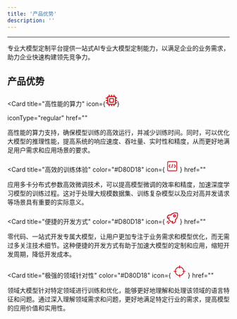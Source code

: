 ```yaml
---
title: '产品优势'
description: ''
---
```

---

专业大模型定制平台提供一站式AI专业大模型定制能力，以满足企业的业务需求，助力企业快速构建领先竞争力。


## 产品优势
<CardGroup cols={2}>

<Card 
  title="高性能的算力" 
  icon={<svg t="1703571821343" className="icon" viewBox="0 0 1024 1024" version="1.1" xmlns="http://www.w3.org/2000/svg" p-id="6964" width="26" height="26" fill="#D80D18"><path d="M981.204179 558.045503c23.597696 0 42.69583-19.098135 42.695831-42.69583s-19.098135-42.69583-42.695831-42.695831h-70.893077v-127.987501h70.893077c23.597696 0 42.69583-19.098135 42.695831-42.69583s-19.098135-42.69583-42.695831-42.695831h-70.893077v-42.69583c0-47.095401-38.19627-85.291671-85.29167-85.291671h-43.395762c0.09999-1.199883 0.699932-2.199785 0.699931-3.399668V42.69583c0-23.597696-19.098135-42.69583-42.69583-42.69583S696.93194 19.098135 696.93194 42.69583V127.987501c0 1.199883 0.599941 2.199785 0.699932 3.399668H568.344498c0.09999-1.199883 0.699932-2.199785 0.699931-3.399668V42.69583C569.044429 19.098135 549.946294 0 526.448589 0c-23.597696 0-42.69583 19.098135-42.69583 42.69583V127.987501c0 1.199883 0.599941 2.199785 0.699931 3.399668H355.065326c0.09999-1.199883 0.699932-2.199785 0.699931-3.399668V42.69583c0-23.597696-19.098135-42.69583-42.69583-42.69583s-42.69583 19.098135-42.695831 42.69583V127.987501c0 1.199883 0.599941 2.199785 0.699932 3.399668h-43.395762c-47.095401 0-85.291671 38.19627-85.291671 85.291671v45.595547c-4.599551-1.699834-9.299092-2.899717-14.498584-2.899717H42.69583C19.098135 259.37467 0 278.472805 0 302.070501s19.098135 42.69583 42.69583 42.69583H127.987501c5.099502 0 9.899033-1.299873 14.498584-2.899716v133.786934c-4.599551-1.699834-9.299092-2.899717-14.498584-2.899716H42.69583c-23.597696 0-42.69583 18.998145-42.69583 42.59584s19.098135 42.69583 42.69583 42.69583H127.987501c5.099502 0 9.899033-1.299873 14.498584-2.899716V688.932721c-4.599551-1.699834-9.299092-2.899717-14.498584-2.899716H42.69583C19.098135 686.033005 0 705.13114 0 728.728835s19.098135 42.69583 42.69583 42.695831H127.987501c5.099502 0 9.899033-1.299873 14.498584-2.899717v45.595547c0 47.095401 38.19627 85.291671 85.291671 85.291671h42.695831v81.892003c0 23.597696 19.098135 42.69583 42.69583 42.69583s42.69583-19.098135 42.695831-42.69583v-81.892003h127.987501v81.892003c0 23.597696 19.098135 42.69583 42.69583 42.69583s42.69583-19.098135 42.695831-42.69583v-81.892003h127.987501v81.892003c0 23.597696 19.098135 42.69583 42.69583 42.69583s42.69583-19.098135 42.695831-42.69583v-81.892003h42.69583c47.095401 0 85.291671-38.19627 85.291671-85.291671v-42.69583h70.893077c23.597696 0 42.69583-19.098135 42.69583-42.695831s-19.098135-42.69583-42.69583-42.69583h-70.893077v-127.987502h70.593106z m-156.184747 255.975003H227.777756V216.77883h597.241676v597.241676z" p-id="6965"></path><path d="M398.461088 728.728835h255.975002c47.095401 0 85.291671-38.19627 85.291671-85.291671v-255.975002c0-47.095401-38.19627-85.291671-85.291671-85.291671h-255.975002c-47.095401 0-85.291671 38.19627-85.291671 85.291671v255.975002c-0.09999 47.095401 38.09628 85.291671 85.291671 85.291671z m0-341.366663h255.975002v255.975002h-255.975002v-255.975002z" p-id="6966"></path></svg>}
  
  iconType="regular"
  href=""
>
  高性能的算力支持，确保模型训练的高效运行，并减少训练时间。同时，可以优化大模型的推理性能，提高系统的响应速度、吞吐量、实时性和精度，从而更好地满足用户需求和应用场景的要求。
</Card>

<Card
  title="高效的训练体验"
  color="#D80D18"
  icon={
    <svg width="26px" height="26px" viewBox="0 0 16 16" version="1.1" xmlns="http://www.w3.org/2000/svg" xmlns:xlink="http://www.w3.org/1999/xlink">
        <g id="页面-1" stroke="none" stroke-width="1" fill="none" fill-rule="evenodd">
            <g id="LLM" transform="translate(-109, -588)" fill="#D80D18" fill-rule="nonzero">
                <g id="code" transform="translate(109, 588)">
                    <rect id="矩形" opacity="0" x="0" y="0" width="16" height="16"></rect>
                    <path d="M4,8 L5.275,9.7 C5.44068542,9.9209139 5.39591389,10.2343146 5.17499999,10.4 C4.9540861,10.5656854 4.64068543,10.5209139 4.475,10.3 L2.975,8.3 C2.84149977,8.12227789 2.84149977,7.87772211 2.975,7.7 L4.475,5.7 C4.64068543,5.47908611 4.9540861,5.43431459 5.17499999,5.60000001 C5.39591389,5.76568543 5.44068542,6.0790861 5.275,6.3 L4,8 Z M10.475,9.7 C10.3093146,9.9209139 10.3540861,10.2343146 10.575,10.4 C10.7959139,10.5656854 11.1093146,10.5209139 11.275,10.3 L12.775,8.3 C12.9085002,8.12227789 12.9085002,7.87772211 12.775,7.7 L11.275,5.7 C11.1093146,5.47908611 10.7959139,5.43431459 10.575,5.60000001 C10.3540861,5.76568543 10.3093146,6.0790861 10.475,6.3 L11.75,8 L10.475,9.7 Z M7.863,10.1085 C7.82699384,10.2856931 7.69812704,10.4296414 7.5259824,10.4849592 C7.35383776,10.5402771 7.16523915,10.4983448 7.03275179,10.3752963 C6.90026443,10.2522477 6.84453272,10.0672566 6.887,9.8915 L7.887,5.3915 C7.92300616,5.21430689 8.05187296,5.07035864 8.2240176,5.01504079 C8.39616224,4.95972294 8.58476085,5.00165522 8.71724821,5.12470375 C8.84973557,5.24775228 8.90546728,5.43274343 8.863,5.6085 L7.863,10.1085 Z M2.5,2.25 C2.22385763,2.25 2,2.47385763 2,2.75 L2,13.5 C2,13.7761424 2.22385763,14 2.5,14 L13.25,14 C13.5261424,14 13.75,13.7761424 13.75,13.5 L13.75,2.75 C13.75,2.47385763 13.5261424,2.25 13.25,2.25 L2.5,2.25 Z M2.5,1.25 L13.25,1.25 C14.0784271,1.25 14.75,1.92157288 14.75,2.75 L14.75,13.5 C14.75,14.3284271 14.0784271,15 13.25,15 L2.5,15 C1.67157288,15 1,14.3284271 1,13.5 L1,2.75 C1,1.92157288 1.67157288,1.25 2.5,1.25 Z" id="形状"></path>
                </g>
            </g>
        </g>
    </svg>
  }
  href=""
>
  应用多卡分布式参数高效微调技术，可以提高模型微调的效率和精度，加速深度学习模型的训练过程。这对于处理大规模数据集、训练复杂模型以及应对高并发请求等场景具有重要的实际意义。
</Card>

<Card
  title="便捷的开发方式"
  color="#D80D18"
  icon={
    <svg width="26px" height="26px" viewBox="0 0 40 40" version="1.1" xmlns="http://www.w3.org/2000/svg" xmlns:xlink="http://www.w3.org/1999/xlink">
        <g id="页面-1" stroke="none" stroke-width="1" fill="none" fill-rule="evenodd">
            <g id="LLM" transform="translate(-172, -546)" fill="#D80D18" fill-rule="nonzero">
                <g id="快速_加速" transform="translate(172, 546)">
                    <rect id="矩形" opacity="0" x="0" y="0" width="40" height="40"></rect>
                    <path d="M6.49705084,31.5977015 L2.60665755,35.4852036 C2.00671878,36.0850881 1.05057861,36.0850881 0.450247974,35.4852036 C-0.150082658,34.8857106 -0.150082658,33.930281 0.450247974,33.3303966 L4.3183052,29.4428945 C4.91863584,28.8434016 5.87438415,28.8434016 6.47471478,29.4428945 C7.07504541,30.042779 7.07504541,30.9982086 6.49705084,31.5977015 Z M8.38660326,33.5081691 L4.49620997,37.3952796 C3.8962712,37.9951641 3.8962712,38.9502021 4.49620997,39.5500866 C5.09654061,40.1499711 6.05228892,40.1499711 6.65261955,39.5500866 L10.5430128,35.6625846 C11.1433435,35.0627001 11.1433435,34.107662 10.5430128,33.5077775 C9.94268221,32.9082846 8.98654203,32.9082846 8.38660326,33.5081691 Z M32.8833847,12.1613658 C32.8833847,14.9599131 30.6160785,17.2259258 27.8150581,17.2259258 C25.0140376,17.2259258 22.7467314,14.9599131 22.7467314,12.1613658 C22.7467314,9.36242695 25.0140376,7.09680577 27.8150581,7.09680577 C30.6384146,7.09680577 32.9057208,9.36242695 32.8833847,12.1613658 L32.8833847,12.1613658 Z M29.838235,12.1836853 C29.838235,11.0731941 28.9267669,10.1620119 27.8154499,10.1620119 C26.7041329,10.1620119 25.7926649,11.0728026 25.7926649,12.1836853 C25.7926649,13.2941764 26.7041329,14.2049671 27.8154499,14.2049671 C28.949103,14.2049671 29.8605711,13.2941764 29.838235,12.1836853 Z M39.1080923,14.8490989 C38.0187195,18.936693 35.8403657,22.8234119 32.6615915,26.0225348 L32.5060228,26.0225348 L32.305782,26.2445547 C32.7058718,27.7548383 32.7505439,29.3097608 32.4170704,30.820436 C32.0616528,32.6420174 31.1501847,34.352393 29.7939547,35.7072235 L29.7050024,35.7961098 C28.1935955,37.2398265 26.3706594,38.1286893 24.4364349,38.4395955 C22.4136498,38.7505017 20.3019124,38.4395955 18.4566402,37.5288048 C17.767749,37.1290124 17.4562198,36.2405411 17.8120293,35.5071315 C17.8786456,35.3959257 17.9456538,35.2851115 18.0342143,35.1742974 C18.5898729,34.5744129 19.0122987,33.8860337 19.3234361,33.152624 L19.4566688,32.8417178 C19.056579,32.9082846 18.6564892,33.0190988 18.2563994,33.0414183 C17.1004102,33.2191908 15.899749,33.2857576 14.7218156,33.2634382 C14.3217258,33.2634382 13.9435802,33.1079851 13.6990591,32.8190068 L7.09698961,26.2003074 C6.76351613,25.8890096 6.65222769,25.4672893 6.67456375,25.0451773 C6.67456375,23.9342946 6.76351613,22.7572367 6.89674878,21.6467456 C6.9633651,21.2246336 7.00803723,20.8248412 7.09659775,20.4250487 L6.76312427,20.5581823 C6.07423312,20.8694801 5.3849501,21.2912005 4.76228341,21.8687655 C4.18428883,22.424011 3.22854052,22.3574442 2.67288201,21.7798792 C2.58392963,21.6686735 2.51731331,21.4912925 2.42836092,21.3800867 C1.51689287,19.5361859 1.22809152,17.4925847 1.53922893,15.4713028 C1.86133845,13.4429728 2.8186542,11.5689211 4.27363308,10.1181561 C5.62986305,8.76293403 7.36345491,7.85253492 9.11977468,7.49698981 C10.6535176,7.16376416 12.2319326,7.18608362 13.6990591,7.58587609 L14.0105884,7.27457833 C17.2116987,4.09816648 21.079364,1.94335947 25.1696063,0.832868345 C29.4154173,-0.277622782 33.8838051,-0.277622782 38.084944,0.832868345 C38.6186583,1.0106409 39.0183562,1.43275283 39.1519807,1.89911212 L39.1743168,1.92143158 L39.1743168,1.94335947 C40.2860257,6.16369563 40.2860257,10.6287627 39.1080923,14.8490989 Z M36.6624895,3.54292091 C33.1725779,2.76526387 29.5043697,2.83183069 26.0810744,3.74262136 C22.5018185,4.71997886 19.0785232,6.60812703 16.2555585,9.42899376 L15.8331326,9.85110569 L15.4330428,10.2955371 C15.032953,10.7399685 14.3883421,10.9396689 13.7656755,10.717649 C12.54307,10.2289703 11.18684,10.140084 9.89761822,10.4286707 C8.67501276,10.6953296 7.49668755,11.295214 6.51860318,12.2502521 C5.47390248,13.3388153 4.82889973,14.627079 4.6067147,15.9819095 C4.47348205,16.8038139 4.47348205,17.6480377 4.62905076,18.4476227 C5.0068045,18.2256028 5.36261404,18.0255108 5.76270384,17.8923771 C6.80740454,17.4483373 7.94144948,17.1816785 9.07510256,17.159359 C9.23067127,17.1370395 9.38623998,17.159359 9.54180868,17.1812869 C10.3200441,17.4033068 10.7867502,18.2252112 10.5645652,19.0028682 C10.2530359,20.0248647 10.0531869,21.0468611 9.91995428,22.0684659 C9.85333796,22.9346177 9.78672164,23.7569136 9.76438558,24.6007459 L15.4996592,30.3540767 C16.3664551,30.3094378 17.1889708,30.2651904 18.0338225,30.1539847 C19.1008592,29.9985316 20.1012797,29.8207591 21.1017001,29.5317808 C21.2572688,29.5098529 21.4128375,29.4875334 21.5684062,29.4875334 C22.3685858,29.5098529 22.9912525,30.2205515 22.9912525,31.0201365 C22.9246362,32.1752665 22.7020593,33.3080771 22.2353532,34.3743209 C22.0797845,34.729866 21.8799355,35.1296585 21.6796947,35.484812 C22.4798743,35.6402651 23.324726,35.6402651 24.1249056,35.5290594 C25.4364635,35.3293589 26.7480213,34.707155 27.7703859,33.6851585 L27.8146662,33.6409112 C28.7704145,32.6635537 29.3707452,31.4637847 29.6599384,30.2424794 C29.9267955,28.9761436 29.8155071,27.6213131 29.348801,26.3549773 C29.1708962,25.7997318 29.2821846,25.1552084 29.7488908,24.733488 L30.2155969,24.2890566 L30.5490704,23.955831 L30.6380227,23.9115836 C33.4609874,21.0683974 35.3285956,17.6695741 36.3509603,14.1156892 C37.2628202,10.6287627 37.3517726,7.03023896 36.6624895,3.54292091 Z" id="形状"></path>
                </g>
            </g>
        </g>
    </svg>
  }
  href=""
>
  零代码、一站式开发专属大模型，让用户更加专注于业务需求和模型优化，而无需过多关注技术细节。这种便捷的开发方式有助于加速大模型的定制和应用，缩短开发周期，降低开发成本。
</Card>

<Card
  title="极强的领域针对性"
  color="#D80D18"
  icon={
    <svg width="30px" height="30px" viewBox="0 0 30 30" version="1.1" xmlns="http://www.w3.org/2000/svg" xmlns:xlink="http://www.w3.org/1999/xlink">
        <g id="页面-1" stroke="none" stroke-width="1" fill="none" fill-rule="evenodd">
            <g id="LLM" transform="translate(-258, -544)" fill="#D80D18" fill-rule="nonzero">
                <g id="针对性练习" transform="translate(258, 544)">
                    <rect id="矩形" opacity="0" x="0" y="0" width="30" height="30"></rect>
                    <path d="M15.5,24.3593723 C20.3928962,24.3593723 24.3593723,20.3928962 24.3593723,15.5 C24.3593723,10.6071038 20.3928962,6.6406277 15.5,6.6406277 C10.6071038,6.6406277 6.6406277,10.6071038 6.6406277,15.5 C6.6406277,20.3928962 10.6071038,24.3593723 15.5,24.3593723 Z M15.5,26 C9.70101013,26 5,21.2989899 5,15.5 C5,9.70101013 9.70101013,5 15.5,5 C21.2989899,5 26,9.70101013 26,15.5 C26,21.2989899 21.2989899,26 15.5,26 Z" id="形状"></path>
                    <path d="M8.16666992,14.6666797 C8.62690002,14.6666797 9,15.0397699 9,15.5 C9,15.9602301 8.62690002,16.3333203 8.16666992,16.3333203 L2.83332031,16.3333203 C2.37309021,16.3333203 2,15.9602301 2,15.5 C2,15.0397699 2.37309021,14.6666797 2.83332031,14.6666797 L8.16669922,14.6666797 L8.16666992,14.6666797 Z M28.1666797,14.6666797 C28.6269098,14.6666797 29,15.0397699 29,15.5 C29,15.9602301 28.6269098,16.3333203 28.1666797,16.3333203 L22.8333008,16.3333203 C22.3730707,16.3333203 21.9999805,15.9602301 21.9999805,15.5 C21.9999805,15.0397699 22.3730707,14.6666797 22.8333008,14.6666797 L28.1666504,14.6666797 L28.1666797,14.6666797 Z M16.3333203,28.1666797 C16.3333203,28.6269098 15.9602301,29 15.5,29 C15.0397699,29 14.6666797,28.6269098 14.6666797,28.1666797 L14.6666797,22.8333008 C14.6666797,22.3730707 15.0397699,21.9999805 15.5,21.9999805 C15.9602301,21.9999805 16.3333203,22.3730707 16.3333203,22.8333008 L16.3333203,28.1666504 L16.3333203,28.1666797 Z M16.3333203,8.16666992 C16.3333203,8.62690002 15.9602301,9 15.5,9 C15.0397699,9 14.6666797,8.62690002 14.6666797,8.16666992 L14.6666797,2.83332031 C14.6666797,2.37309021 15.0397699,2 15.5,2 C15.9602301,2 16.3333203,2.37309021 16.3333203,2.83332031 L16.3333203,8.16669922 L16.3333203,8.16666992 Z" id="形状"></path>
                </g>
            </g>
        </g>
    </svg>
  }
  href=""
>
  领域大模型针对特定领域进行训练和优化，能够更好地理解和处理该领域的语言特征和问题。通过深入理解领域需求和问题，更好地满足特定行业的需求，提高模型的应用价值和实用性。
</Card>

</CardGroup>